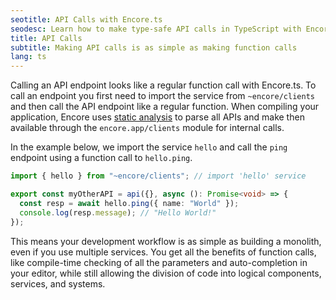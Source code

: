 ```yaml
---
seotitle: API Calls with Encore.ts
seodesc: Learn how to make type-safe API calls in TypeScript with Encore.ts
title: API Calls
subtitle: Making API calls is as simple as making function calls
lang: ts
---
```


Calling an API endpoint looks like a regular function call with Encore.ts. To call an endpoint you first need to import the service from `~encore/clients` and then call the API endpoint like a regular function.
When compiling your application, Encore uses [static analysis](/docs/introduction#meet-the-encore-application-model) to parse all APIs and make then available through the `encore.app/clients` module for internal calls.

In the example below, we import the service `hello` and call the `ping` endpoint using a function call to `hello.ping`.

```typescript
import { hello } from "~encore/clients"; // import 'hello' service

export const myOtherAPI = api({}, async (): Promise<void> => {
  const resp = await hello.ping({ name: "World" });
  console.log(resp.message); // "Hello World!"
});
```

This means your development workflow is as simple as building a monolith, even if you use multiple services.
You get all the benefits of function calls, like compile-time checking of all the parameters and auto-completion in your editor, while still allowing the division of code into logical components, services, and systems.
